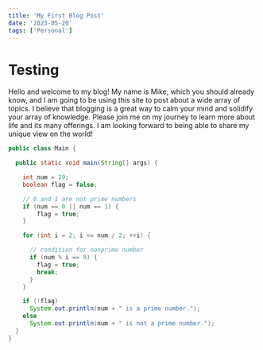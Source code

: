 ---
title: 'My First Blog Post'
date: '2023-05-20'
tags: ['Personal']
---
# Testing
Hello and welcome to my blog! My name is Mike, which you should already know, and I am going to be using this site to post about a wide array of topics. I believe that blogging is a great way to calm your mind and solidify your array of knowledge. Please join me on my journey to learn more about life and its many offerings. I am looking forward to being able to share my unique view on the world!

```java
public class Main {

  public static void main(String[] args) {

    int num = 29;
    boolean flag = false;

    // 0 and 1 are not prime numbers
    if (num == 0 || num == 1) {
        flag = true;
    }

    for (int i = 2; i <= num / 2; ++i) {

      // condition for nonprime number
      if (num % i == 0) {
        flag = true;
        break;
      }
    }

    if (!flag)
      System.out.println(num + " is a prime number.");
    else
      System.out.println(num + " is not a prime number.");
  }
}
```
